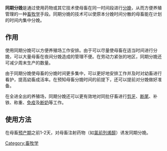 {{Unreferenced|time=2019-03-30T12:07:51+00:00}}
'''同期分娩'''是通过使用药物或其它技术使母畜在同一时间段进行[[分娩|分娩]]，从而方便养殖管理的一种[[畜牧学|畜牧学]]手段。同期分娩的技术可以使原本分娩时间分散的母畜能在计划的时间内集中分娩。

==作用==
使用同期分娩可以方便养殖场工作安排。由于可以尽量使母畜在适当时间进行分娩，可以大量母畜在夜间分娩造成的管理不便。在劳动力紧张的地区，同期分娩还可减少周末生产的数量。

由于同期分娩使母畜的分娩时间更多集中，可以更好地安排工作并及时对幼畜进行看护，提高幼畜成活率。在预知母畜分娩时间的前提下，还可以提前对分娩做好准备。

在全进全出的养殖场，同期分娩还可以更有效地对同批仔畜进行[[剪牙|剪牙]]、[[断尾|断尾]]、补铁、称重、[[免疫|免疫]]及[[断奶|断奶]]等工作。

==使用方法==
在母畜[[预产期|预产期]]之前1-2天，对母畜注射药物（如[[氯前列烯醇|氯前列烯醇]]）诱发同期分娩。

[[Category:畜牧学|Category:畜牧学]]